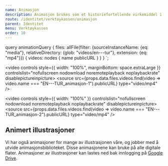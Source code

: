 ```yaml
---
name: Animasjon
description: Animasjon brukes som et historiefortellende virkemiddel i identiteten. Vi åpner logoen, viser kontrastene i kollektiv-Norge og lar innholdet stå sentralt. 
route: /identitet/verktoykassen/animasjon
parent: Identitet
menu: Verktøykassen
order: 10
---
```




query animationQuery {
  files: allFile(filter: {sourceInstanceName: {eq: "media"}, relativeDirectory: {glob: "videos/en---tur"}, extension: {eq: "mp4"}}) {
    videos: nodes {
      name
      publicURL
    }
  }
}
`;

<PageHeader />

<video controls style={{ width: "100%", marginBottom: space.extraLarge }} controlslist="nofullscreen nodownload noremoteplayback noplaybackrate" disablepictureinpicture>
    <source src={props.data.files.videos.find(video => video.name === "EN---TUR_animasjon-1").publicURL} type="video/mp4" />
</video> 

<video controls style={{ width: "100%" }} controlslist="nofullscreen nodownload noremoteplayback noplaybackrate" disablepictureinpicture>
    <source src={props.data.files.videos.find(video => video.name === "EN---TUR_animasjon-2").publicURL} type="video/mp4" />
</video> 

## Animert illustrasjoner

Vi har også animasjoner for mange av illustrasjonen våre, og jobber med å utvide animasjonsbiblioteket. Disse animasjonene kan bruke på alle digitale flater. Animasjoner av illustrasjoner kan lastes ned bak innlogging på [Google Drive](https://drive.google.com/drive/folders/151XETkW3uniEIEEb0fbn2U2XipRKDNxb?usp=drive_link).